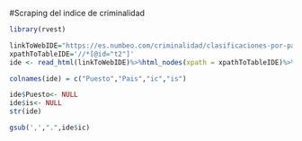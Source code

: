 #Scraping del indice de criminalidad

```r
library(rvest)

linkToWebIDE="https://es.numbeo.com/criminalidad/clasificaciones-por-pa%C3%ADs?title=2020"
xpathToTableIDE='//*[@id="t2"]'
ide <- read_html(linkToWebIDE)%>%html_nodes(xpath = xpathToTableIDE)%>%html_table()%>% .[[1]]
```

```r
colnames(ide) = c("Puesto","Pais","ic","is")
```

```r
ide$Puesto<- NULL
ide$is<- NULL
str(ide)
```
```r
gsub(',',".",ide$ic)
```



